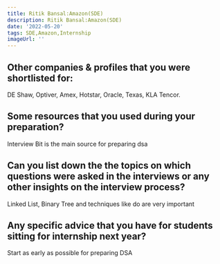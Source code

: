 ```yaml
---
title: Ritik Bansal:Amazon(SDE)
description: Ritik Bansal:Amazon(SDE)
date: '2022-05-20'
tags: SDE,Amazon,Internship
imageUrl: ''
---
```


## Other companies & profiles that you were shortlisted for:
DE Shaw, Optiver, Amex, Hotstar, Oracle, Texas, KLA Tencor.

## Some resources that you used during your preparation?
Interview Bit is the main source for preparing dsa

## Can you list down the the topics on which questions were asked in the interviews or any other insights on the interview process?
Linked List, Binary Tree and techniques like do are very important
## Any specific advice that you have for students sitting for internship next year?
Start as early as possible for preparing DSA 

